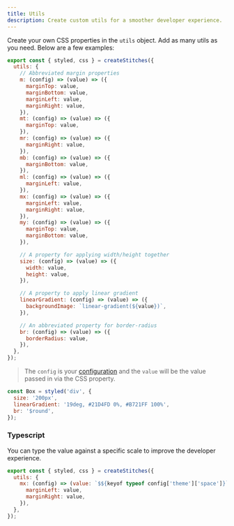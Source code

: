 ```yaml
---
title: Utils
description: Create custom utils for a smoother developer experience.
---
```


Create your own CSS properties in the `utils` object. Add as many utils as you need. Below are a few examples:

```jsx
export const { styled, css } = createStitches({
  utils: {
    // Abbreviated margin properties
    m: (config) => (value) => ({
      marginTop: value,
      marginBottom: value,
      marginLeft: value,
      marginRight: value,
    }),
    mt: (config) => (value) => ({
      marginTop: value,
    }),
    mr: (config) => (value) => ({
      marginRight: value,
    }),
    mb: (config) => (value) => ({
      marginBottom: value,
    }),
    ml: (config) => (value) => ({
      marginLeft: value,
    }),
    mx: (config) => (value) => ({
      marginLeft: value,
      marginRight: value,
    }),
    my: (config) => (value) => ({
      marginTop: value,
      marginBottom: value,
    }),

    // A property for applying width/height together
    size: (config) => (value) => ({
      width: value,
      height: value,
    }),

    // A property to apply linear gradient
    linearGradient: (config) => (value) => ({
      backgroundImage: `linear-gradient(${value})`,
    }),

    // An abbreviated property for border-radius
    br: (config) => (value) => ({
      borderRadius: value,
    }),
  },
});
```

> The `config` is your [configuration](/docs/installation#create-your-config-file) and the `value` will be the value passed in via the CSS property.

<Preview>
  <Box
    css={{
      width: '200px',
      height: '200px',
      backgroundImage: 'linear-gradient(19deg, #21D4FD 0%, #B721FF 100%)',
      br: '$round',
    }}
  />
</Preview>

```jsx
const Box = styled('div', {
  size: '200px',
  linearGradient: '19deg, #21D4FD 0%, #B721FF 100%',
  br: '$round',
});
```

### Typescript

You can type the value against a specific scale to improve the developer experience.

```jsx
export const { styled, css } = createStitches({
  utils: {
    mx: (config) => (value: `$${keyof typeof config['theme']['space']}` | (string & {})) => ({
      marginLeft: value,
      marginRight: value,
    }),
  },
});
```
